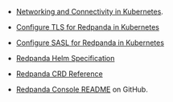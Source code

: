 - [Networking and Connectivity in Kubernetes](../../../../../manage/kubernetes/networking/networking-and-connectivity).

- [Configure TLS for Redpanda in Kubernetes](../../../../../manage/kubernetes/security/kubernetes-tls)

- [Configure SASL for Redpanda in Kubernetes](../../../../../manage/kubernetes/security/sasl-kubernetes)

- [Redpanda Helm Specification](../../../../../reference/redpanda-helm-spec)

- [Redpanda CRD Reference](../../../../../reference/crd)

- [Redpanda Console README](https://github.com/redpanda-data/console) on GitHub.
